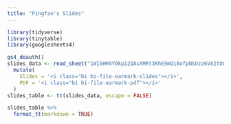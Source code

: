```yaml
---
title: "Pingfan's Slides"
---
```


```r
library(tidyverse)
library(tinytable)
library(googlesheets4)

gs4_deauth()
slides_data <- read_sheet("1WISHM4Y0kp12QAsXMRt3KhE9mQ18ofpNSUzz6V82tU8") %>% 
  mutate(
    Slides = '<i class="bi bi-file-earmark-slides"></i>',
    PDF = '<i class="bi bi-file-earmark-pdf"></i>'
  )
slides_table <- tt(slides_data, escape = FALSE)

slides_table %>% 
  format_tt(markdown = TRUE)

```

